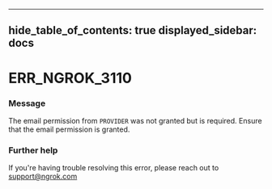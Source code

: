

---
hide_table_of_contents: true
displayed_sidebar: docs
---


# ERR_NGROK_3110

### Message
The email permission from `PROVIDER` was not granted but is required. Ensure that the email permission is granted.

<ErrorDetails />



### Further help
If you're having trouble resolving this error, please reach out to [support@ngrok.com](mailto:support@ngrok.com?subject=Help%20with%20ERR_NGROK_3110)

